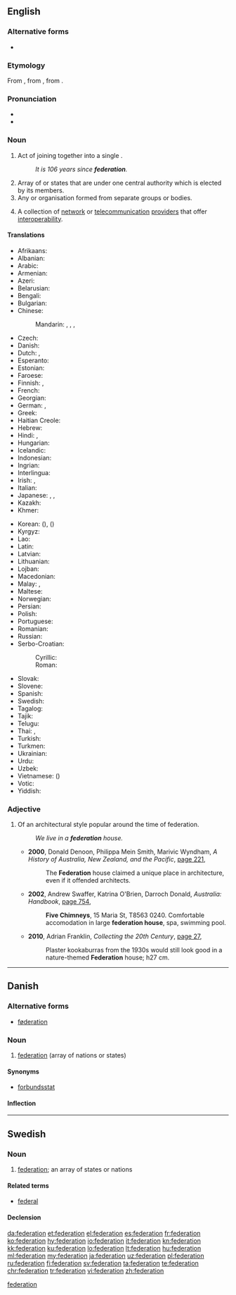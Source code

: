 {{also|fédération}}
==English==
{{wikipedia|dab=federation (disambiguation)|federation}}
{{wikipedia}}

===Alternative forms===
* {{l|en|fœderation}} {{qualifier|archaic}} {{defdate|18<sup>th</sup>–19<sup>th</sup> C}}

===Etymology===
From {{etyl|fr|en}} {{term|fédération|lang=fr}}, from {{etyl|LL.|en}} {{term|foederatio}}, from {{etyl|la|en}} {{term|foederare|lang=la}}.

===Pronunciation===
* {{audio|en-us-federation.ogg|Audio (US)|lang=en}}
* {{rhymes|eɪʃən|lang=en}}

===Noun===
{{en-noun}}

# Act of joining together into a single {{l|en|political}} {{l|en|entity}}.
#: '' It is 106 years since '''federation'''.''
# Array of {{l|en|nations}} or states that are {{l|en|unified}} under one central authority which is elected by its members.
# Any {{l|en|society}} or organisation formed from separate groups or bodies.
# {{context|computing|telecommunications|lang=en}} A collection of [[network]] or [[telecommunication]] [[provider]]s that offer [[interoperability]].

====Translations====
{{trans-top|array of nations or states}}
* Afrikaans: {{t|af|federasie}}
* Albanian: {{t|sq|federatë|f}}
* Arabic: {{t+|ar|اِتِّحَاد|m}}
* Armenian: {{t+|hy|դաշնություն}}
* Azeri: {{t|az|federasiya}}
* Belarusian: {{t|be|федэра́цыя|f|sc=Cyrl}}
* Bengali: {{t|bn|ফেডারেশন|tr=pheḑareshôn|sc=Beng}}
* Bulgarian: {{t+|bg|федера́ция|f|sc=Cyrl}}
* Chinese:
*: Mandarin: {{t+|cmn|聯邦|sc=Hani}}, {{t+|cmn|联邦|tr=liánbāng|sc=Hani}}, {{t|cmn|聯合會|sc=Hani}}, {{t+|cmn|联合会|tr=liánhéhuì|sc=Hani}}
* Czech: {{t|cs|federace|f}}
* Danish: {{t+|da|føderation|c}}
* Dutch: {{t+|nl|federatie|f}}, {{t|nl|bondstaat|m}}
* Esperanto: {{t|eo|federacio}}
* Estonian: {{t|et|föderatsioon}}
* Faroese: {{t|fo|samgonga|f}}
* Finnish: {{t+|fi|liittovaltio}}, {{t+|fi|federaatio}}
* French: {{t+|fr|fédération|f}}
* Georgian: {{t|ka|ფედერაცია}}
* German: {{t|de|Föderation|f}}, {{t+|de|Bund|m}}
* Greek: {{t+|el|ομοσπονδία|f}}
* Haitian Creole: {{t|ht|federasyon}}
* Hebrew: {{t+|he|פדרציה|f|tr=pederátsiya|sc=Hebr}}
* Hindi: {{t|hi|महासंघ|m|tr=mahāsaṅgha|sc=Deva}}, {{t|hi|फ़ेडरेशन|tr=feḍareśan|sc=Deva}}
* Hungarian: {{t+|hu|föderáció}}
* Icelandic: {{t+|is|samband|n}}
* Indonesian: {{t+|id|federasi}}
* Ingrian: {{t|izh|federaattsio}}
* Interlingua: {{t|ia|federation}}
* Irish: {{t|ga|cónaidhm|f}}, {{t|ga|feidearálacht|f}}
* Italian: {{t+|it|federazione|f}}
* Japanese: {{t+|ja|連邦|tr=れんぽう, renpō}}, {{t+|ja|連盟|tr=れんめい, renmei}}, {{t+|ja|同盟|tr=どうめい, dōmei}}
* Kazakh: {{t|kk|федерация|sc=Cyrl}}
* Khmer: {{t|km|សហព័ន្ធ​|tr=sa’ha’ poan|sc=Khmr}}
{{trans-mid}}
* Korean: {{t+|ko|연방|sc=Kore}} ({{t+|ko|聯邦|sc=Kore}}), {{t+|ko|연합|sc=Kore}} ({{t+|ko|聯合|sc=Kore}})
* Kyrgyz: {{t|ky|федерация|sc=Cyrl}}
* Lao: {{t+|lo|ສະຫະພັນ|sc=Laoo}}
* Latin: {{t|la|foederatio|f}}
* Latvian: {{t|lv|federācija|f}}
* Lithuanian: {{t|lt|federacija|f}}
* Lojban: {{t|jbo|gumgu'e}}
* Macedonian: {{t|mk|федерација|f|sc=Cyrl}}
* Malay: {{t|ms|persekutuan}}, {{t|ms|federasi}}
* Maltese: {{t|mt|federazzjoni|f}}
* Norwegian: {{t|no|føderasjon}}
* Persian: {{t+|fa|فدراسیون|tr=federâsyun|sc=fa-Arab}}
* Polish: {{t+|pl|federacja|f}}
* Portuguese: {{t+|pt|federação|f}}
* Romanian: {{t+|ro|federație|f}}
* Russian: {{t+|ru|федера́ция|f}}
* Serbo-Croatian:
*: Cyrillic: {{t|sh|федерација|f}}
*: Roman: {{t+|sh|federacija|f}}
* Slovak: {{t|sk|federácia|f}}
* Slovene: {{t|sl|federacija|f}}
* Spanish: {{t+|es|federación|f}}
* Swedish: {{t+|sv|federation|c}}
* Tagalog: {{t|tl|pederasyong}}
* Tajik: {{t|tg|федерасия|sc=Cyrl}}
* Telugu: {{t+|te|సమాఖ్య}}
* Thai: {{t|th|สหพันธรัฐ|tr=sàhàpantárát|sc=Thai}}, {{t|th|สหพันธ์|tr=sàhàpan|sc=Thai}}
* Turkish: {{t+|tr|federasyon}}
* Turkmen: {{t|tk|federasiýa}}
* Ukrainian: {{t|uk|федера́ція|f|sc=Cyrl}}
* Urdu: {{t|ur|فیڈریشن|tr=feḍareśan|sc=ur-Arab}}
* Uzbek: {{t|uz|federatsiya}}
* Vietnamese: {{t+|vi|liên bang}} ({{t|vi|聯邦}})
* Votic: {{t|vot|federaattsija}}
* Yiddish: {{t|yi|פֿעדעראַציע|f}}
{{trans-bottom}}

===Adjective===
{{wikipedia|Federation architecture}}
{{en-adj|-}}

# {{context|Australia|lang=en}} Of an architectural style popular around the time of federation.
#: ''We live in a '''federation''' house.''
#* '''2000''', Donald Denoon, Philippa Mein Smith, Marivic Wyndham, ''A History of Australia, New Zealand, and the Pacific'', [http://books.google.com.au/books?id=QJQcvoXs6QYC&pg=PA221&dq=%22federation+house%22+australia+-intitle:%22%22+-inauthor:%22%22&hl=en&sa=X&ei=Gi5OT8yZJ6aOiAea4JBK&redir_esc=y#v=onepage&q=%22federation%20house%22%20australia%20-intitle%3A%22%22%20-inauthor%3A%22%22&f=false page 221],
#*: The '''Federation''' house claimed a unique place in architecture, even if it offended architects.
#* '''2002''', Andrew Swaffer, Katrina O'Brien, Darroch Donald, ''Australia: Handbook'', [http://books.google.com.au/books?id=QoHSDeFFetMC&pg=PA754&dq=%22federation+house%22+australia+-intitle:%22%22+-inauthor:%22%22&hl=en&sa=X&ei=Gi5OT8yZJ6aOiAea4JBK&redir_esc=y#v=onepage&q=%22federation%20house%22%20australia%20-intitle%3A%22%22%20-inauthor%3A%22%22&f=false page 754],
#*: '''Five Chimneys''', 15 Maria St, T8563 0240. Comfortable accomodation {{SIC}} in large '''federation house''', spa, swimming pool.
#* '''2010''', Adrian Franklin, ''Collecting the 20th Century'', [http://books.google.com.au/books?id=Jsmr9T0uIncC&pg=PA27&dq=%22federation+house%22+australia+-intitle:%22%22+-inauthor:%22%22&hl=en&sa=X&ei=VjFOT9G5GPGiiAec8vFb&redir_esc=y#v=onepage&q=%22federation%20house%22%20australia%20-intitle%3A%22%22%20-inauthor%3A%22%22&f=false page 27],
#*: Plaster kookaburras from the 1930s would still look good in a nature-themed '''Federation''' house; h27 cm.

[[Category:English words suffixed with -ation|federation]]

----

==Danish==
{{wikipedia|lang=da}}

===Alternative forms===
* [[føderation]]

===Noun===
{{da-noun|en|er}}

# [[federation#English|federation]] (array of nations or states)

====Synonyms====
* [[forbundsstat]]

====Inflection====
{{da-noun-infl|en|er}}

----

==Swedish==

===Noun===
{{sv-noun|c}}

# [[#English|federation]]; an array of states or nations

====Related terms====
* [[federal]]

====Declension====
{{sv-noun-reg-er}}

[[da:federation]]
[[et:federation]]
[[el:federation]]
[[es:federation]]
[[fr:federation]]
[[ko:federation]]
[[hy:federation]]
[[io:federation]]
[[it:federation]]
[[kn:federation]]
[[kk:federation]]
[[ku:federation]]
[[lo:federation]]
[[lt:federation]]
[[hu:federation]]
[[ml:federation]]
[[my:federation]]
[[ja:federation]]
[[uz:federation]]
[[pl:federation]]
[[ru:federation]]
[[fi:federation]]
[[sv:federation]]
[[ta:federation]]
[[te:federation]]
[[chr:federation]]
[[tr:federation]]
[[vi:federation]]
[[zh:federation]]